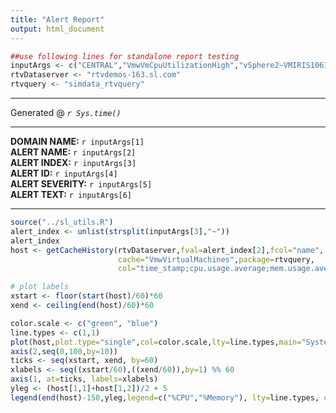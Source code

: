```yaml
---
title: "Alert Report"  
output: html_document
---
```

```r
##use following lines for standalone report testing
inputArgs <- c("CENTRAL","VmwVmCpuUtilizationHigh","vSphere2~VMIRIS1061",1035,1,"High Warning Limit exceeded current value: 69.26 limit: 50.0")
rtvDataserver <- "rtvdemos-163.sl.com"
rtvquery <- "simdata_rtvquery"
```
***  
Generated @ *`r Sys.time()`*  

***

**DOMAIN NAME:**    `r inputArgs[1]`  
**ALERT NAME:**     `r inputArgs[2]`  
**ALERT INDEX:** `r inputArgs[3]`  
**ALERT ID:** `r inputArgs[4]`  
**ALERT SEVERITY:** `r inputArgs[5]`  
**ALERT TEXT:** `r inputArgs[6]`  

***
```r
source("../sl_utils.R")
alert_index <- unlist(strsplit(inputArgs[3],"~"))
alert_index
host <- getCacheHistory(rtvDataserver,fval=alert_index[2],fcol="name",
                        cache="VmwVirtualMachines",package=rtvquery,
                        col="time_stamp;cpu.usage.average;mem.usage.average",tr=600)
```

```r
# plot labels
xstart <- floor(start(host)/60)*60
xend <- ceiling(end(host)/60)*60

color.scale <- c("green", "blue")
line.types <- c(1,1)
plot(host,plot.type="single",col=color.scale,lty=line.types,main="System Utilization, 10 minutes preceding Alert",ylab="% Utilization",xlab="Time (minutes)",axes=FALSE)
axis(2,seq(0,100,by=10))
ticks <- seq(xstart, xend, by=60)
xlabels <- seq((xstart/60),((xend/60)),by=1) %% 60
axis(1, at=ticks, labels=xlabels)
yleg <- (host[1,1]+host[1,2])/2 + 5
legend(end(host)-150,yleg,legend=c("%CPU","%Memory"), lty=line.types, col=color.scale)
```

